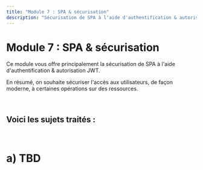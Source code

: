 ```yaml
---
title: "Module 7 : SPA & sécurisation"
description: "Sécurisation de SPA à l'aide d'authentification & autorisation JWT"
---
```


# Module 7 : SPA & sécurisation
Ce module vous offre principalement la sécurisation de SPA à l'aide 
d'authentification & autorisation JWT. 

En résumé, on souhaite sécuriser l'accès 
aux utilisateurs, de façon moderne, à certaines opérations sur des ressources.

<br/>

Voici les sujets traités :
- 

<br/>

# <a id="a"></a>a) TBD

<br/>